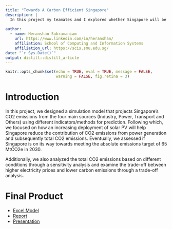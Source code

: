 ```yaml
---
title: "Towards A Carbon Efficient Singapore"
description: |
  In this project my teamates and I explored whether Singapore will be able to meet the CO2 emission targets with current adoption rate of solar energy.
  
author:
  - name: Heranshan Subramaniam
    url: https://www.linkedin.com/in/heranshan/
    affiliation: School of Computing and Information Systems
    affiliation_url: https://scis.smu.edu.sg/
date: "`r Sys.Date()`"
output: distill::distill_article
---
```


```r
knitr::opts_chunk$set(echo = TRUE, eval = TRUE, message = FALSE,
                      warning = FALSE, fig.retina = 3)
```

# Introduction

In this project, we designed a simulation model that projects Singapore's CO2 emissions from the four main sources (Industry, Power, Transport and Others) using different indicators/methods for prediction. Following which, we focused on how an increasing deployment of solar PV will help Singapore reduce the contribution of CO2 emissions from power generation and subsequently total CO2 emissions. Eventually, we assessed if Singapore is on its way towards meeting the absolute emissions target of 65 MtCO2e in 2030.

Additionally, we also analyzed the total CO2 emissions based on different conditions through a sensitivity analysis and examine the trade-off between higher electricity prices and lower carbon emissions through a trade-off analysis. 

# Final Product

- [Excel Model](https://drive.google.com/file/d/1siM2Ca41mXhiLwVHA9wHXPsniEhXYhN6/view?usp=sharing) 
- [Report](https://drive.google.com/file/d/13wwBBkTYkhwAKDds0isyDYHorUiW88l2/view?usp=sharing)
- [Presentation](https://docs.google.com/presentation/d/1HYfpN7KpMMZ7RoAQmgjQt5WwKvxsbUNA/edit?usp=sharing&ouid=108640835819333821788&rtpof=true&sd=true)
